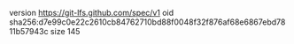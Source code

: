 version https://git-lfs.github.com/spec/v1
oid sha256:d7e99c0e22c2610cb84762710bd88f0048f32f876af68e6867ebd7811b57943c
size 145
